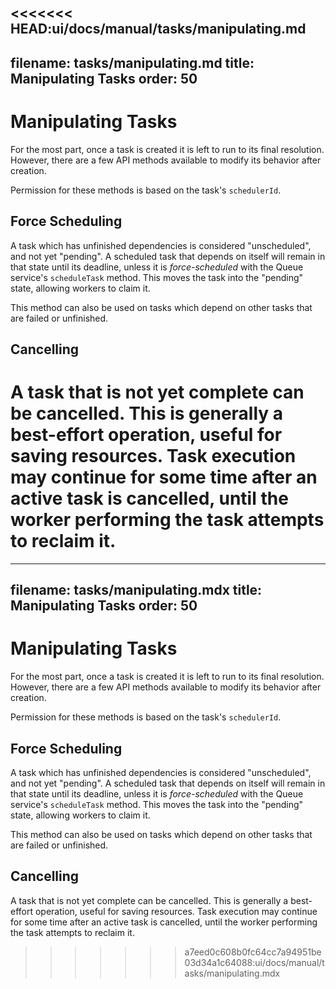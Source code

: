 <<<<<<< HEAD:ui/docs/manual/tasks/manipulating.md
---
filename: tasks/manipulating.md
title: Manipulating Tasks
order: 50
---

# Manipulating Tasks

For the most part, once a task is created it is left to run to its final
resolution. However, there are a few API methods available to modify its
behavior after creation.

Permission for these methods is based on the task's `schedulerId`.

## Force Scheduling

A task which has unfinished dependencies is considered "unscheduled", and not yet
"pending". A scheduled task that depends on itself will remain in that state
until its deadline, unless it is *force-scheduled* with the Queue service's
`scheduleTask` method.  This moves the task into the "pending" state, allowing
workers to claim it.

This method can also be used on tasks which depend on other tasks that are
failed or unfinished.

## Cancelling

A task that is not yet complete can be cancelled. This is generally a
best-effort operation, useful for saving resources. Task execution may continue
for some time after an active task is cancelled, until the worker performing
the task attempts to reclaim it.
=======
---
filename: tasks/manipulating.mdx
title: Manipulating Tasks
order: 50
---

# Manipulating Tasks

For the most part, once a task is created it is left to run to its final
resolution. However, there are a few API methods available to modify its
behavior after creation.

Permission for these methods is based on the task's `schedulerId`.

## Force Scheduling

A task which has unfinished dependencies is considered "unscheduled", and not yet
"pending". A scheduled task that depends on itself will remain in that state
until its deadline, unless it is *force-scheduled* with the Queue service's
`scheduleTask` method.  This moves the task into the "pending" state, allowing
workers to claim it.

This method can also be used on tasks which depend on other tasks that are
failed or unfinished.

## Cancelling

A task that is not yet complete can be cancelled. This is generally a
best-effort operation, useful for saving resources. Task execution may continue
for some time after an active task is cancelled, until the worker performing
the task attempts to reclaim it.
>>>>>>> a7eed0c608b0fc64cc7a94951be03d34a1c64088:ui/docs/manual/tasks/manipulating.mdx
